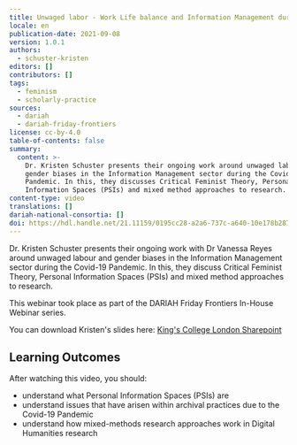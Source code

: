 ```yaml
---
title: Unwaged labor - Work Life balance and Information Management during COVID-19
locale: en
publication-date: 2021-09-08
version: 1.0.1
authors:
  - schuster-kristen
editors: []
contributors: []
tags:
  - feminism
  - scholarly-practice
sources:
  - dariah
  - dariah-friday-frontiers
license: cc-by-4.0
table-of-contents: false
summary:
  content: >-
    Dr. Kristen Schuster presents their ongoing work around unwaged labour and
    gender biases in the Information Management sector during the Covid-19
    Pandemic. In this, they discusses Critical Feminist Theory, Personal
    Information Spaces (PSIs) and mixed method approaches to research.
content-type: video
translations: []
dariah-national-consortia: []
doi: https://hdl.handle.net/21.11159/0195cc28-a2a6-737c-a640-10e178b2870d
---
```

Dr. Kristen Schuster presents their ongoing work with Dr Vanessa Reyes around unwaged labour and gender biases in the Information Management sector during the Covid-19 Pandemic. In this, they discuss Critical Feminist Theory, Personal Information Spaces (PSIs) and mixed method approaches to research.

This webinar took place as part of the DARIAH Friday Frontiers In-House Webinar series.

You can download Kristen's slides here: [King's College London Sharepoint](https://emckclac-my.sharepoint.com/:p:/g/personal/k1517875_kcl_ac_uk/EY-QHoalhfxOiUAc-M9CsvcBKGhA_Kfff49j_1Im9O7W6g?e=9js4xa)

## Learning Outcomes

After watching this video, you should:

* understand what Personal Information Spaces (PSIs) are
* understand issues that have arisen within archival practices due to the Covid-19 Pandemic
* understand how mixed-methods research approaches work in Digital Humanities research

<VideoCard provider="youtube" id="rd26Ofnapes" title="Unwaged Labor" src="/assets/content/assets/en/resources/hosted/unwaged-labor-work-life-balance-and-information-management-during-covid-19/kristen-friday-frontiers.png" />
